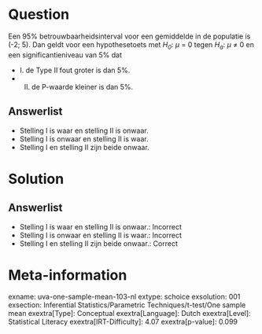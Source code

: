 Question
========

Een 95% betrouwbaarheidsinterval voor een gemiddelde in de populatie is
(-2; 5). Dan geldt voor een hypothesetoets met *H~0~*: *μ* = 0 tegen *H~a~*: *μ* ≠ 0 en een significantieniveau van 5% dat\

* I. de Type II fout groter is dan 5%.\
* II. de P-waarde kleiner is dan 5%.

Answerlist
----------

* Stelling I is waar en stelling II is onwaar.
* Stelling I is onwaar en stelling II is waar.
* Stelling I en stelling II zijn beide onwaar.

Solution
========

Answerlist
----------

* Stelling I is waar en stelling II is onwaar.: Incorrect
* Stelling I is onwaar en stelling II is waar.: Incorrect
* Stelling I en stelling II zijn beide onwaar.: Correct

Meta-information
================
exname: uva-one-sample-mean-103-nl
extype: schoice
exsolution: 001
exsection: Inferential Statistics/Parametric Techniques/t-test/One sample mean
exextra[Type]: Conceptual
exextra[Language]: Dutch
exextra[Level]: Statistical Literacy
exextra[IRT-Difficulty]: 4.07
exextra[p-value]: 0.099
